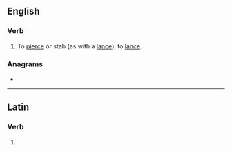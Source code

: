 ==English==

===Verb===
{{en-verb|lancinates|lancinating|lancinated|lancinated}}

# To [[pierce]] or stab (as with a [[lance]]), to [[lance]].

===Anagrams===
* {{anagrams|en|cantilena}}

----

==Latin==

===Verb===
{{la-verb-form|lancināte}}

# {{inflection of|lancinō||2|p|pres|actv|impr|lang=la}}